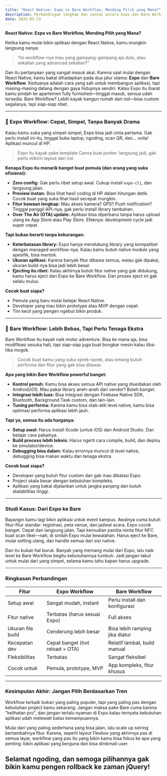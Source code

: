 ```yaml
---
title: "React Native: Expo vs Bare Workflow, Mending Pilih yang Mana?"
description: Perbandingan lengkap dan santai antara Expo dan Bare Workflow di React Native. Bantu kamu menentukan pilihan terbaik buat project-mu—dengan analogi seru, studi kasus nyata, dan tabel perbandingan yang gampang dipahami.
date: 2025-05-23
---
```


**React Native: Expo vs Bare Workflow, Mending Pilih yang Mana?**

Ketika kamu mulai bikin aplikasi dengan React Native, kamu mungkin langsung nanya:

> “Ini workflow-nya mau yang gampang-gampang aja dulu, atau sekalian yang advanced sekalian?”

Dan itu pertanyaan yang sangat masuk akal. Karena saat mulai dengan React Native, kamu bakal dihadapkan pada dua jalur utama: **Expo** dan **Bare Workflow**. Keduanya adalah cara yang sah untuk membangun aplikasi, tapi masing-masing datang dengan gaya hidupnya sendiri. Kalau Expo itu ibarat kamu pindah ke apartemen fully furnished—tinggal masuk, semua udah tersedia. Bare Workflow? Lebih kayak bangun rumah dari nol—bisa custom segalanya, tapi siap-siap ribet.

---

### 🔧 Expo Workflow: Cepat, Simpel, Tanpa Banyak Drama

Kalau kamu suka yang simpel-simpel, Expo bisa jadi cinta pertama. Gak perlu install ini-itu, tinggal buka laptop, ngoding, scan QR, dan... voila! Aplikasi muncul di HP.

> Expo itu kayak pake template Canva buat poster: langsung jadi, gak perlu mikirin layout dari nol.

**Kenapa Expo itu menarik banget buat pemula (dan orang yang suka efisiensi):**

* **Zero config:** Gak perlu ribet setup awal. Cukup install `expo-cli`, dan langsung jalan.
* **Preview instan:** Bisa lihat hasil coding di HP dalam hitungan detik. Cocok buat yang suka lihat hasil secepat mungkin.
* **Fitur bawaan lengkap:** Mau akses kamera? GPS? Push notification? Tinggal panggil API-nya, gak perlu install library tambahan.
* **Over The Air (OTA) update:** Aplikasi bisa diperbarui tanpa harus upload ulang ke App Store atau Play Store. Efeknya: development cycle jadi super cepat.

**Tapi bukan berarti tanpa kekurangan:**

* **Keterbatasan library:** Expo hanya mendukung library yang kompatibel dengan managed workflow-nya. Kalau kamu butuh native module yang spesifik, bisa mentok.
* **Ukuran aplikasi:** Karena banyak fitur dibawa semua, walau gak dipakai, ukuran build-nya bisa jadi lebih besar.
* **Ejecting itu ribet:** Kalau akhirnya butuh fitur native yang gak didukung, kamu harus eject dari Expo ke Bare Workflow. Dan proses eject ini gak selalu mulus.

**Cocok buat siapa?**

* Pemula yang baru mulai belajar React Native.
* Developer yang mau bikin prototype atau MVP dengan cepat.
* Tim kecil yang pengen ngebut bikin produk.

---

### 🧳 Bare Workflow: Lebih Bebas, Tapi Perlu Tenaga Ekstra

Bare Workflow itu kayak naik motor adventure. Bisa ke mana aja, bisa modifikasi sesuka hati, tapi siap-siap juga buat bongkar mesin kalau tiba-tiba mogok.

> Cocok buat kamu yang suka oprek-oprek, atau emang butuh performa dan fitur yang gak bisa ditawar.

**Apa yang bikin Bare Workflow powerful banget:**

* **Kontrol penuh:** Kamu bisa akses semua API native yang disediakan oleh Android/iOS. Mau pakai library aneh-aneh dari vendor? Boleh banget.
* **Integrasi lebih luas:** Bisa integrasi dengan Firebase Native SDK, Bluetooth, Background Task custom, dan lain-lain.
* **Tuning performa:** Karena kamu bisa otak-atik level native, kamu bisa optimasi performa aplikasi lebih jauh.

**Tapi ya, semua itu ada harganya:**

* **Setup awal:** Harus install Xcode (untuk iOS) dan Android Studio. Dan belajar cara pakainya.
* **Build process lebih teknis:** Harus ngerti cara compile, build, dan deploy ke simulator/device.
* **Debugging bisa dalam:** Kalau errornya muncul di level native, debugging bisa makan waktu dan tenaga ekstra.

**Cocok buat siapa?**

* Developer yang butuh fitur custom dan gak mau dibatasi Expo.
* Project skala besar dengan kebutuhan kompleks.
* Aplikasi yang bakal dijalankan untuk jangka panjang dan butuh skalabilitas tinggi.

---

### Studi Kasus: Dari Expo ke Bare

Bayangin kamu lagi bikin aplikasi untuk event kampus. Awalnya cuma butuh fitur-fitur standar: registrasi, peta venue, dan jadwal acara. Expo cocok banget. Cepat dan langsung jalan. Tapi kemudian panitia minta fitur NFC buat scan tiket—nah, di sinilah Expo mulai kewalahan. Harus eject ke Bare, mulai setting ulang, dan handle semua dari sisi native.

Dan itu bukan hal buruk. Banyak yang memang mulai dari Expo, lalu naik level ke Bare Workflow begitu kebutuhannya tumbuh. Jadi jangan takut untuk mulai dari yang simpel, selama kamu tahu kapan harus upgrade.

---

### Ringkasan Perbandingan

| Fitur             | Expo Workflow                   | Bare Workflow                  |
| ----------------- | ------------------------------- | ------------------------------ |
| Setup awal        | Sangat mudah, instant           | Perlu install dan konfigurasi  |
| Fitur native      | Terbatas (harus sesuai Expo)    | Full akses                     |
| Ukuran file build | Cenderung lebih besar           | Bisa lebih ramping jika diatur |
| Kecepatan dev     | Cepat banget (hot reload + OTA) | Relatif lambat, build manual   |
| Fleksibilitas     | Terbatas                        | Sangat fleksibel               |
| Cocok untuk       | Pemula, prototype, MVP          | App kompleks, fitur khusus     |

---

### Kesimpulan Akhir: Jangan Pilih Berdasarkan Tren

Workflow terbaik bukan yang paling populer, tapi yang paling pas dengan kebutuhan project kamu sekarang. Jangan maksa pake Bare cuma karena "kelihatan pro", dan jangan terlalu nyaman di Expo kalau ternyata kebutuhan aplikasi udah melewati batas kemampuannya.

Mulai dari yang paling sederhana yang bisa jalan, lalu scale up seiring bertambahnya fitur. Karena, seperti layout Flexbox yang akhirnya pas di semua layar, workflow yang pas itu yang bikin kamu bisa fokus ke apa yang penting: bikin aplikasi yang berguna dan bisa dinikmati user.

Selamat ngoding, dan semoga pilihannya gak bikin kamu pengen rollback ke zaman jQuery!
---